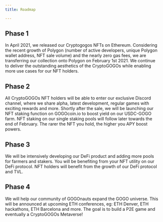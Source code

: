 ```yaml
---
title: Roadmap

---
```

## Phase 1

In April 2021, we released our Cryptogogos NFTs on Ethereum. Considering the recent growth of Polygon (number of active developers, unique Polygon wallet address, NFT sale volume) and the nearly zero gas fees, we are transferring our collection onto Polygon on February 1st 2021. We continue to deliver the outstanding aesthetics of the CryptoGOGOs while enabling more use cases for our NFT holders.


## Phase 2

All CryptoGOGOs NFT holders will be able to enter our exclusive Discord channel, where we share alpha, latest development, regular games with exciting rewards and more.
Shortly after the sale, we will be launching our NFT staking function on GOGOcoin.io to boost yield on our USDC-GOGO farm. NFT staking on our single staking pools will follow later towards the end of February. The rarer the NFT you hold, the higher you APY boost powers.


## Phase 3

We will be intensively developing our DeFi product and adding more pools for farmers and stakers. You will be benefiting from your NFT utility on our DeFi protocol. NFT holders will benefit from the growth of our DeFi protocol and TVL.


## Phase 4

We will help our community of GOGOnauts expand the GOGO universe. This will be announced at upcoming ETH conferences, eg: ETH Denver, ETH hackathons, ETH Barcelona and more. The goal is to build a P2E game and eventually a CryptoGOGOs Metaverse!
